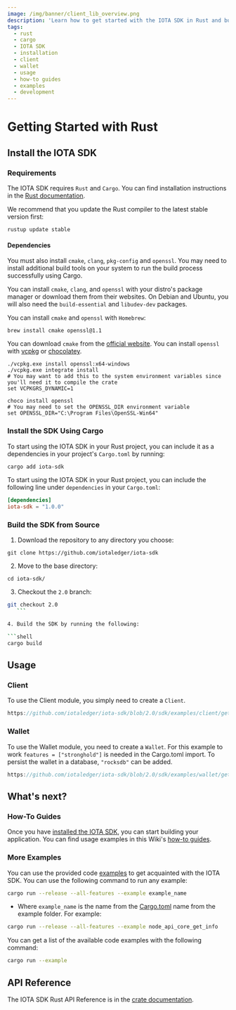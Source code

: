 ```yaml
---
image: /img/banner/client_lib_overview.png
description: 'Learn how to get started with the IOTA SDK in Rust and build applications for IOTA.'
tags:
  - rust
  - cargo
  - IOTA SDK
  - installation
  - client
  - wallet
  - usage
  - how-to guides
  - examples
  - development
---
```



# Getting Started with Rust

<WarningPasswordStorage />

## Install the IOTA SDK

### Requirements

The IOTA SDK requires `Rust` and `Cargo`. You can find installation instructions in
the [Rust documentation](https://doc.rust-lang.org/cargo/getting-started/installation.html).

We recommend that you update the Rust compiler to the latest stable version first:

```shell
rustup update stable
```

#### Dependencies

You must also install `cmake`, `clang`, `pkg-config` and `openssl`. You may need to install additional build tools on
your system to run the build process successfully using Cargo.

<Tabs groupId="os" queryString>
<TabItem value="linux" label="Linux">

You can install `cmake`, `clang`, and `openssl` with your distro's package manager or download them from their websites.
On Debian and Ubuntu, you will also need the `build-essential` and `libudev-dev` packages.

</TabItem>

<TabItem value="mac" label="macOS">

You can install `cmake` and `openssl` with `Homebrew`:

```
brew install cmake openssl@1.1
```

</TabItem>
<TabItem value="windows" label="Windows">

You can download `cmake` from the [official website](https://cmake.org/download/). You can install `openssl`
with [vcpkg](https://github.com/microsoft/vcpkg) or [chocolatey](https://chocolatey.org/).

<Tabs groupId="windowsPackageManager" queryString>
<TabItem value="vcpkg" label="vcpkg">

```shell
./vcpkg.exe install openssl:x64-windows
./vcpkg.exe integrate install
# You may want to add this to the system environment variables since you'll need it to compile the crate
set VCPKGRS_DYNAMIC=1
```

</TabItem>
<TabItem value="chocolatey" label="chocolatey">

```
choco install openssl
# You may need to set the OPENSSL_DIR environment variable
set OPENSSL_DIR="C:\Program Files\OpenSSL-Win64"
```

</TabItem>
</Tabs>
</TabItem>
</Tabs>

### Install the SDK Using Cargo

<Tabs>
<TabItem value="cargo" label="Cargo add">

To start using the IOTA SDK in your Rust project, you can include it as a dependencies in your project's `Cargo.toml` by running:

```bash
cargo add iota-sdk
```

</TabItem>

<TabItem value="manual" label="Cargo.toml">

To start using the IOTA SDK in your Rust project, you can include the following line under `dependencies` in your `Cargo.toml`:

```toml
[dependencies]
iota-sdk = "1.0.0"
```

</TabItem>
</Tabs>

### Build the SDK from Source

1. Download the repository to any directory you choose:

```shell
git clone https://github.com/iotaledger/iota-sdk
   ```

2. Move to the base directory:

```shell
cd iota-sdk/
   ```

3. Checkout the `2.0` branch:

 ```bash
 git checkout 2.0
    ```

4. Build the SDK by running the following:

```shell
cargo build
   ```

## Usage

### Client

To use the Client module, you simply need to create a `Client`.

```rust reference
https://github.com/iotaledger/iota-sdk/blob/2.0/sdk/examples/client/getting_started.rs#L10-L23
```

### Wallet

To use the Wallet module, you need to create a `Wallet`.
For this example to work `features = ["stronghold"]` is needed in the Cargo.toml import. To persist the wallet in a database,
`"rocksdb"` can be added.

```rust reference
https://github.com/iotaledger/iota-sdk/blob/2.0/sdk/examples/wallet/getting_started.rs#L12-L56
```

## What's next?

### How-To Guides

Once you have [installed the IOTA SDK](#install-the-iota-sdk), you can start building your application. You can find
usage examples in this Wiki's [how-to guides](../how-tos/introduction.md).

<EditDotEnv />

### More Examples

You can use the provided code [examples](https://github.com/iotaledger/iota-sdk/tree/2.0/sdk/examples) to get
acquainted with the IOTA SDK. You can use the following command to run any example:

```bash
cargo run --release --all-features --example example_name
```

- Where `example_name` is the name from
the [Cargo.toml](https://github.com/iotaledger/iota-sdk/blob/develop/sdk/Cargo.toml) name from the example folder.
For example:

```bash
cargo run --release --all-features --example node_api_core_get_info
```

You can get a list of the available code examples with the following command:

```bash
cargo run --example
```

## API Reference

The IOTA SDK Rust API Reference is in the [crate documentation](https://docs.rs/iota-sdk/latest/iota_sdk/).
